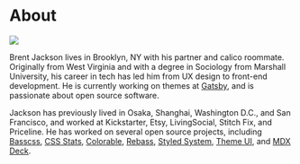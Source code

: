 

# About

![](brent-jackson.jpg)

Brent Jackson lives in Brooklyn, NY with his partner and calico roommate.
Originally from West Virginia and with a degree in Sociology from Marshall University, his career in tech has led him from UX design to front-end development.
He is currently working on themes at [Gatsby][], and is passionate about open source software.

Jackson has previously lived in Osaka, Shanghai, Washington D.C., and San Francisco,
and worked at Kickstarter, Etsy, LivingSocial, Stitch Fix, and Priceline.
He has worked on several open source projects, including [Basscss][], [CSS Stats][], [Colorable][], [Rebass][], [Styled System][], [Theme UI][], and [MDX Deck][].

[Gatsby]: https://gatsbyjs.org
[Theme UI]: https://theme-ui.com
[basscss]: https://basscss.com
[css stats]: https://cssstats.com
[colorable]: https://colorable.jxnblk.com
[rebass]: https://rebassjs.org
[styled system]: https://styled-system.com
[theme ui]: https://theme-ui.com
[mdx deck]: https://github.com/jxnblk/mdx-deck
